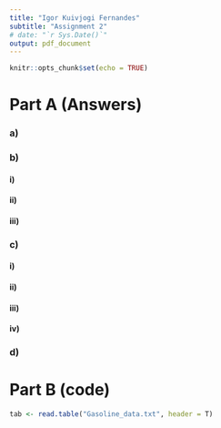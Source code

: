 ```yaml
---
title: "Igor Kuivjogi Fernandes"
subtitle: "Assignment 2"
# date: "`r Sys.Date()`"
output: pdf_document
---
```


```r
knitr::opts_chunk$set(echo = TRUE)
```

# Part A (Answers)

### a)
  

### b)

#### i)

#### ii)

#### iii)


### c)

#### i)

#### ii)

#### iii)

#### iv)


### d)


# Part B (code)

```r
tab <- read.table("Gasoline_data.txt", header = T)
```
